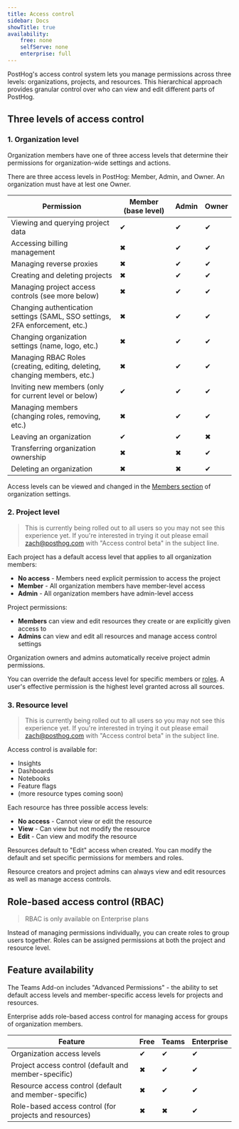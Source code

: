 ```yaml
---
title: Access control
sidebar: Docs
showTitle: true
availability:
    free: none
    selfServe: none
    enterprise: full
---
```


PostHog's access control system lets you manage permissions across three levels: organizations, projects, and resources. This hierarchical approach provides granular control over who can view and edit different parts of PostHog.

## Three levels of access control

### 1. Organization level

Organization members have one of three access levels that determine their permissions for organization-wide settings and actions.

There are three access levels in PostHog: Member, Admin, and Owner. An organization must have at lest one Owner.

| Permission                                                                            | Member (base level) | Admin | Owner |
| ------------------------------------------------------------------------------------- | ------------------- | ------------- | ----- |
| Viewing and querying project data                                                     | <span className="text-green text-lg">✔</span>                | <span className="text-green text-lg">✔</span>          | <span className="text-green text-lg">✔</span>    |
| Accessing billing management                                                          | <span className="text-red text-lg">✖</span>                  | <span className="text-green text-lg">✔</span>          | <span className="text-green text-lg">✔</span>    |
| Managing reverse proxies                                                              | <span className="text-red text-lg">✖</span>                  | <span className="text-green text-lg">✔</span>          | <span className="text-green text-lg">✔</span>    |
| Creating and deleting projects                                                        | <span className="text-red text-lg">✖</span>                  | <span className="text-green text-lg">✔</span>          | <span className="text-green text-lg">✔</span>    |
| Managing project access controls (see more below)                                     | <span className="text-red text-lg">✖</span>                  | <span className="text-green text-lg">✔</span>          | <span className="text-green text-lg">✔</span>    |
| Changing authentication settings (SAML, SSO settings, 2FA enforcement, etc.)          | <span className="text-red text-lg">✖</span>                  | <span className="text-green text-lg">✔</span>          | <span className="text-green text-lg">✔</span>    |
| Changing organization settings (name, logo, etc.)                                     | <span className="text-red text-lg">✖</span>                  | <span className="text-green text-lg">✔</span>          | <span className="text-green text-lg">✔</span>    |
| Managing RBAC Roles (creating, editing, deleting, changing members, etc.)             | <span className="text-red text-lg">✖</span>                  | <span className="text-green text-lg">✔</span>          | <span className="text-green text-lg">✔</span>    |
| Inviting new members (only for current level or below)                                | <span className="text-green text-lg">✔</span>                | <span className="text-green text-lg">✔</span>          | <span className="text-green text-lg">✔</span>    |
| Managing members (changing roles, removing, etc.)                                     | <span className="text-red text-lg">✖</span>                  | <span className="text-green text-lg">✔</span>          | <span className="text-green text-lg">✔</span>    |
| Leaving an organization                                                               | <span className="text-green text-lg">✔</span>                | <span className="text-green text-lg">✔</span>          | <span className="text-red text-lg">✖</span>      |
| Transferring organization ownership                                                   | <span className="text-red text-lg">✖</span>                  | <span className="text-red text-lg">✖</span>            | <span className="text-green text-lg">✔</span>    |
| Deleting an organization                                                              | <span className="text-red text-lg">✖</span>                  | <span className="text-red text-lg">✖</span>            | <span className="text-green text-lg">✔</span>    |

<ProductScreenshot
    imageLight = {organizationMemberSettingsLight} 
    imageDark = {organizationMemberSettingsDark}
    alt="Organization member settings" 
    classes="rounded"
/>

Access levels can be viewed and changed in the [Members section](https://app.posthog.com/settings/organization-members) of organization settings.

### 2. Project level

> This is currently being rolled out to all users so you may not see this experience yet. If you're interested in trying it out please email zach@posthog.com with "Access control beta" in the subject line.

Each project has a default access level that applies to all organization members:

- **No access** - Members need explicit permission to access the project
- **Member** - All organization members have member-level access
- **Admin** - All organization members have admin-level access

Project permissions:
- **Members** can view and edit resources they create or are explicitly given access to
- **Admins** can view and edit all resources and manage access control settings

Organization owners and admins automatically receive project admin permissions.

You can override the default access level for specific members or [roles](#role-based-access-control). A user's effective permission is the highest level granted across all sources.

<ProductScreenshot
    imageLight = {projectAccessControlLight} 
    imageDark = {projectAccessControlDark}
    alt="Project access control" 
    classes="rounded"
/>

### 3. Resource level

> This is currently being rolled out to all users so you may not see this experience yet. If you're interested in trying it out please email zach@posthog.com with "Access control beta" in the subject line.

Access control is available for:
- Insights
- Dashboards
- Notebooks
- Feature flags
- (more resource types coming soon)

Each resource has three possible access levels:
- **No access** - Cannot view or edit the resource
- **View** - Can view but not modify the resource
- **Edit** - Can view and modify the resource

Resources default to "Edit" access when created. You can modify the default and set specific permissions for members and roles.

Resource creators and project admins can always view and edit resources as well as manage access controls.

## Role-based access control (RBAC)

> RBAC is only available on Enterprise plans

Instead of managing permissions individually, you can create roles to group users together. Roles can be assigned permissions at both the project and resource level.

## Feature availability

The Teams Add-on includes "Advanced Permissions" - the ability to set default access levels and member-specific access levels for projects and resources.

Enterprise adds role-based access control for managing access for groups of organization members.

| Feature | Free | Teams | Enterprise |
|---------|------|--------|------------|
| Organization access levels | <span className="text-green text-lg">✔</span> | <span className="text-green text-lg">✔</span> | <span className="text-green text-lg">✔</span> |
| Project access control (default and member-specific) | <span className="text-red text-lg">✖</span> | <span className="text-green text-lg">✔</span> | <span className="text-green text-lg">✔</span> |
| Resource access control (default and member-specific) | <span className="text-red text-lg">✖</span> | <span className="text-green text-lg">✔</span> | <span className="text-green text-lg">✔</span> |
| Role-based access control (for projects and resources) | <span className="text-red text-lg">✖</span> | <span className="text-red text-lg">✖</span> | <span className="text-green text-lg">✔</span> |
